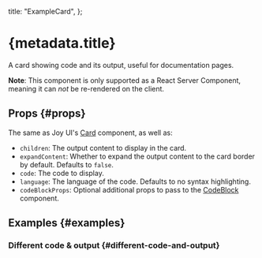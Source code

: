 
  title: "ExampleCard",
};


# {metadata.title}

A card showing code and its output, useful for documentation pages.

**Note**: This component is only supported as a React Server Component, meaning it can *not* be re-rendered on the client.

## Props \{#props}

The same as Joy UI's [Card](/components/card) component, as well as:

- `children`: The output content to display in the card.
- `expandContent`: Whether to expand the output content to the card border by default. Defaults to `false`.
- `code`: The code to display.
- `language`: The language of the code. Defaults to no syntax highlighting.
- `codeBlockProps`: Optional additional props to pass to the [CodeBlock](/components/code-block) component.


## Examples \{#examples}

### Different code & output \{#different-code-and-output}

<DifferentCodeAndOutput />

